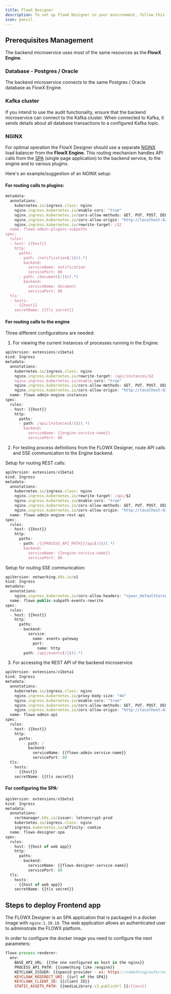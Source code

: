 ```yaml
---
title: FlowX Designer
description: To set up FlowX Designer in your environment, follow this guide.
icon: pencil
---
```


## Prerequisites Management

The backend microservice uses most of the same resources as the **FlowX Engine**.

### Database - Postgres / Oracle

The backend microservice connects to the same Postgres / Oracle database as FlowX Engine.

### Kafka cluster

If you intend to use the audit functionality, ensure that the backend microservice can connect to the Kafka cluster. When connected to Kafka, it sends details about all database transactions to a configured Kafka topic.

### NGINX

For optimal operation the FlowX Designer should use a separate [NGINX](../4.0/docs/platform-overview/frameworks-and-standards/event-driven-architecture-frameworks/intro-to-nginx) load balancer from the **FlowX Engine**. This routing mechanism handles API calls from the [SPA](./designer-setup-guide#for-configuring-the-spa) (single page application) to the backend service, to the engine and to various plugins.

Here's an example/suggestion of an NGINX setup:

#### For routing calls to plugins:

```jsx
metadata:
  annotations:
    kubernetes.io/ingress.class: nginx
    nginx.ingress.kubernetes.io/enable-cors: "true"
    nginx.ingress.kubernetes.io/cors-allow-methods: GET, PUT, POST, DELETE, PATCH
    nginx.ingress.kubernetes.io/cors-allow-origin: "http://localhost:4200,http://localhost:80,http://localhost:8080"
    nginx.ingress.kubernetes.io/rewrite-target: /$2
  name: flowx-admin-plugins-subpaths
spec:
  rules:
  - host: {{host}}
    http:
      paths:
      - path: /notification(/|$)(.*)
        backend:
          serviceName: notification
          servicePort: 80
      - path: /document(/|$)(.*)
        backend:
          serviceName: document
          servicePort: 80
  tls:
  - hosts:
    - {{host}}
    secretName: {{tls secret}}
```

#### For routing calls to the engine

Three different configurations are needed:

1. For viewing the current instances of processes running in the Engine:

```jsx
apiVersion: extensions/v1beta1
kind: Ingress
metadata:
  annotations:
    kubernetes.io/ingress.class: nginx
    nginx.ingress.kubernetes.io/rewrite-target: /api/instances/$2
    nginx.ingress.kubernetes.io/enable-cors: "true"
    nginx.ingress.kubernetes.io/cors-allow-methods: GET, PUT, POST, DELETE, PATCH
    nginx.ingress.kubernetes.io/cors-allow-origin: "http://localhost:4200,http://localhost:80,http://localhost:8080"
  name: flowx-admin-engine-instances
spec:
  rules:
  - host: {{host}}
    http:
      paths:
      - path: /api/instances(/|$)(.*)
        backend:
          serviceName: {{engine-service-name}}
          servicePort: 80
```

2. For testing process definitions from the FLOWX Designer, route API calls and SSE communication to the Engine backend.

Setup for routing REST calls:

```jsx
apiVersion: extensions/v1beta1
kind: Ingress
metadata:
  annotations:
    kubernetes.io/ingress.class: nginx
    nginx.ingress.kubernetes.io/rewrite-target: /api/$2
    nginx.ingress.kubernetes.io/enable-cors: "true"
    nginx.ingress.kubernetes.io/cors-allow-methods: GET, PUT, POST, DELETE, PATCH
    nginx.ingress.kubernetes.io/cors-allow-origin: "http://localhost:4200,http://localhost:80,http://localhost:8080"
  name: flowx-admin-engine-rest-api
spec:
  rules:
  - host: {{host}}
    http:
      paths:
      - path: /{{PROCESS_API_PATH}}/api(/|$)(.*)
        backend:
          serviceName: {{engine-service-name}}
          servicePort: 80
```

Setup for routing SSE communication:

```jsx
apiVersion: networking.k8s.io/v1
kind: Ingress
metadata:
  annotations:
    nginx.ingress.kubernetes.io/cors-allow-headers: "<your_defaultCorsAllowHeaders_value>"
  name: flowx-public-subpath-events-rewrite
spec:
  rules:
  - host: {{host}}
    http:
      paths:
      - backend:
          service:
            name: events-gateway
            port:
              name: http
        path: /api/events(/|$)(.*)
```

3. For accessing the REST API of the backend microservice

```jsx
apiVersion: extensions/v1beta1
kind: Ingress
metadata:
  annotations:
    kubernetes.io/ingress.class: nginx
    nginx.ingress.kubernetes.io/proxy-body-size: "4m"
    nginx.ingress.kubernetes.io/enable-cors: "true"
    nginx.ingress.kubernetes.io/cors-allow-methods: GET, PUT, POST, DELETE, PATCH
    nginx.ingress.kubernetes.io/cors-allow-origin: "http://localhost:4200,http://localhost:80,http://localhost:8080"
  name: flowx-admin-api
spec:
  rules:
  - host: {{host}}
    http:
      paths:
        - path: /
          backend:
            serviceName: {{flowx-admin-service-name}}
            servicePort: 80
  tls:
  - hosts:
    - {{host}}
    secretName: {{tls secret}}
```

#### For configuring the SPA:

```jsx
apiVersion: extensions/v1beta1
kind: Ingress
metadata:
  annotations:
    certmanager.k8s.io/issuer: letsencrypt-prod
    kubernetes.io/ingress.class: nginx
    ingress.kubernetes.io/affinity: cookie
  name: flowx-designer-spa
spec:
  rules:
  - host: {{host of web app}}
    http:
      paths:
      - backend:
          serviceName: {{flowx-designer-service-name}}
          servicePort: 80
  tls:
  - hosts:
    - {{host of web app}}
    secretName: {{tls secret}}
```

## Steps to deploy Frontend app

The FLOWX Designer is an SPA application that is packaged in a docker image with `nginx:1.19.10`. The web application allows an authenticated user to administrate the FLOWX platform.

In order to configure the docker image you need to configure the next parameters:

```jsx
flowx-process-renderer:
  env:
    BASE_API_URL: {{the one configured as host in the nginx}}
    PROCESS_API_PATH: {{something like /engine}}
    KEYCLOAK_ISSUER: {{openid provider - ex: https://something/auth/realms/realmName}}
    KEYCLOAK_REDIRECT_URI: {{url of the SPA}}
    KEYCLOAK_CLIENT_ID: {{client ID}}
    STATIC_ASSETS_PATH: {{mediaLibrary.s3.publicUrl }}/{{env}}
```
